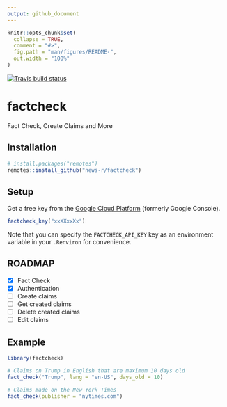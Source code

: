 ```yaml
---
output: github_document
---
```


<!-- README.md is generated from README.Rmd. Please edit that file -->

```r
knitr::opts_chunk$set(
  collapse = TRUE,
  comment = "#>",
  fig.path = "man/figures/README-",
  out.width = "100%"
)
```

<!-- badges: start -->
[![Travis build status](https://travis-ci.org/news-r/factcheck.svg?branch=master)](https://travis-ci.org/news-r/factcheck)
<!-- badges: end -->

# factcheck

Fact Check, Create Claims and More

## Installation

``` r
# install.packages("remotes")
remotes::install_github("news-r/factcheck")
```

## Setup

Get a free key from the [Google Cloud Platform](https://console.cloud.google.com) (formerly Google Console).

```r
factcheck_key("xxXXxxXx")
```

Note that you can specify the `FACTCHECK_API_KEY` key as an environment variable in your `.Renviron` for convenience.

## ROADMAP

- [x] Fact Check
- [x] Authentication
- [ ] Create claims
- [ ] Get created claims
- [ ] Delete created claims
- [ ] Edit claims

## Example

```r
library(factcheck)

# Claims on Trump in English that are maximum 10 days old
fact_check("Trump", lang = "en-US", days_old = 10)

# Claims made on the New York Times
fact_check(publisher = "nytimes.com")
```
